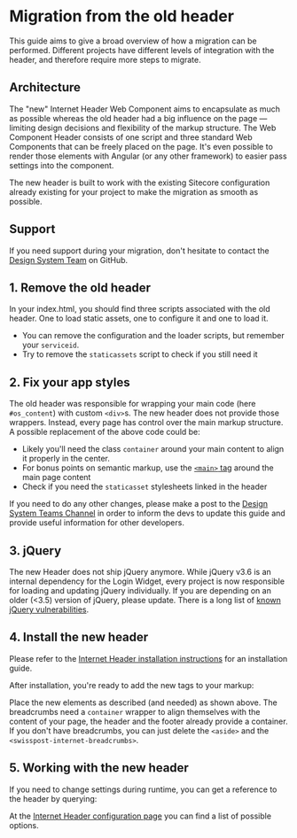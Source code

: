
<Meta of={MigrationGuideStories} />

# Migration from the old header

This guide aims to give a broad overview of how a migration can be performed.
Different projects have different levels of integration with the header,
and therefore require more steps to migrate.

## Architecture

The "new"
Internet Header Web Component aims
to encapsulate as much as possible whereas the old header had a big influence on the page —
limiting design decisions and flexibility of the markup structure.
The Web Component Header consists of one script and three standard Web Components that can be freely placed on the page.
It's even possible to render those elements with Angular
(or any other framework) to easier pass settings into the component.

The new header is built
to work with the existing Sitecore configuration
already existing for your project to make the migration as smooth as possible.

## Support

If you need support during your migration,
don't hesitate
to contact the [Design System Team](https://github.com/swisspost/design-system/discussions/categories/general) on GitHub.

## 1. Remove the old header

In your index.html, you should find three scripts associated with the old header.
One to load static assets, one to configure it and one to load it.

- You can remove the configuration and the loader scripts, but remember your `serviceid`.
- Try to remove the `staticassets` script to check if you still need it

<Source code={SampleOld} dark={true} language="html" />

## 2. Fix your app styles

The old header was responsible for wrapping your main code (here `#os_content`) with custom `<div>`s.
The new header does not provide those wrappers.
Instead, every page has control over the main markup structure.
A possible replacement of the above code could be:

<Source code={SampleFixAppStyles} dark={true} language="html" />

- Likely you'll need the class `container` around your main content to align it properly in the center.
- For bonus points on semantic markup, use the [`<main>` tag](https://developer.mozilla.org/en-US/docs/Web/HTML/Element/main) around the main page content
- Check if you need the `staticasset` stylesheets linked in the header

If you need to do any other changes,
please make a post to the [Design System Teams Channel](https://teams.microsoft.com/l/channel/19%3ae7fa68fb13eb40b4bf4604edea5f4b3e%40thread.tacv2/%25F0%259F%259A%2591%2520Support?groupId=123c7c9e-052a-40e6-98d3-6cc6d46bad0a&tenantId=3ae7c479-0cf1-47f4-8f84-929f364eff67)
in order to inform the devs to update this guide and provide useful information for other developers.

## 3. jQuery

The new Header does not ship jQuery anymore.
While jQuery v3.6 is an internal dependency for the Login Widget,
every project is now responsible for loading and updating jQuery individually.
If you are depending on an older (&lt;3.5) version of jQuery, please update.
There is a long list of [known jQuery vulnerabilities](https://security.snyk.io/package/npm/jquery).

## 4. Install the new header

Please refer to the [Internet Header installation instructions](/?path=/docs/9b02bcb2-3b6a-4271-b550-675a62ff3890--docs) for an installation guide.

After installation, you're ready to add the new tags to your markup:

<Source code={SampleInstall} dark={SourceDarkMode} language="html" />

Place the new elements as described (and needed) as shown above.
The breadcrumbs need a `container` wrapper to align themselves with the content of your page,
the header and the footer already provide a container.
If you don't have breadcrumbs, you can just delete the `<aside>` and the `<swisspost-internet-breadcrumbs>`.

## 5. Working with the new header

If you need to change settings during runtime, you can get a reference to the header by querying:

<Source code={SampleReference} dark={SourceDarkMode} language="typescript" />

At the [Internet Header configuration page](/?path=/docs/ebb11274-091b-4cb7-9a3f-3e0451c9a865--docs) you can find a list of possible options.
